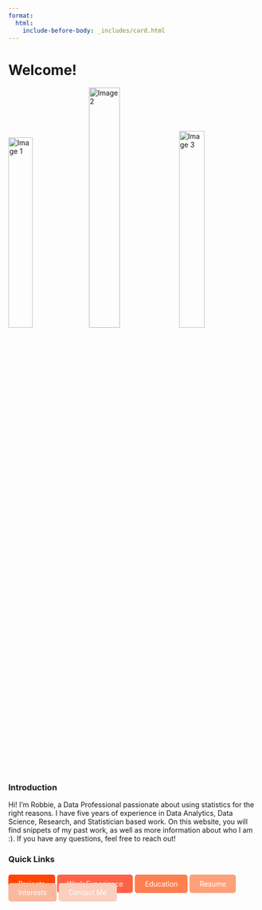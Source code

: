 ```yaml
---
format:
  html:
    include-before-body: _includes/card.html
---
```


<div id="page-content">
<h1> Welcome! </h1>
<div class="image-row">
  <img src="images/1unedit.png" alt="Image 1" style="width:31.28755%">
  <img src="images/1.5.jpg" alt="Image 2" style="width:35.15%; filter: brightness(0.95);">
  <img src="images/2.PNG" alt="Image 3" style="width:31.81818%">
</div>

<h3> Introduction </h3>
<p> Hi! I'm Robbie, a Data Professional passionate about using statistics for the right reasons. I have five years of experience in Data Analytics, Data Science, Research, and Statistician based work. On this website, you will find snippets of my past work, as well as more information about who I am :). If you have any questions, feel free to reach out! </p>

<h3>Quick Links</h3>
<div style="display: flex; flex-wrap: wrap; gap: 10px; margin-top: 10px; align-items: flex-start;">
  <a href="projects.html" style="text-decoration: none; color: white; background-color: #FF4500; padding: 10px 20px; border-radius: 5px; flex: 1 1 auto; text-align: center;">Projects</a>
  <a href="work.html" style="text-decoration: none; color: white; background-color: #FF6347; padding: 10px 20px; border-radius: 5px; flex: 1 1 auto; text-align: center;">Work Experience</a>
  <a href="education.html" style="text-decoration: none; color: white; background-color: #FF7F50; padding: 10px 20px; border-radius: 5px; flex: 1 1 auto; text-align: center;">Education</a>
  <a href="resume.html" style="text-decoration: none; color: white; background-color: #FFA07A; padding: 10px 20px; border-radius: 5px; flex: 1 1 auto; text-align: center;">Resume</a>
  <a href="interest.html" style="text-decoration: none; color: white; background-color: #fab89d; padding: 10px 20px; border-radius: 5px; flex: 1 1 auto; text-align: center;">Interests</a>
  <a href="contact.html" style="text-decoration: none; color: white; background-color: #facfbe; padding: 10px 20px; border-radius: 5px; flex: 1 1 auto; text-align: center;">Contact Me</a>
</div>
</div>



